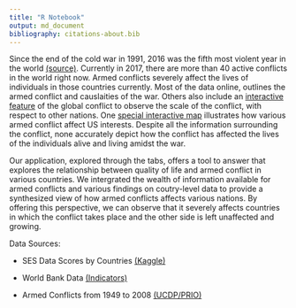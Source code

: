 ```yaml
---
title: "R Notebook"
output: md_document
bibliography: citations-about.bib
---
```


Since the end of the cold war in 1991, 2016 was the fifth most violent year in the world [(source)](https://www.prio.org/utility/DownloadFile.ashx?id=1373&type=publicationfile). Currently in 2017, there are more than 40 active conflicts in the world right now. Armed conflicts severely affect the lives of individuals in those countries currently. Most of the data online, outlines the armed conflict and causlaities of the war. Others also include an [interactive feature](https://www.irinnews.org/maps-and-graphics/2017/04/04/updated-mapped-world-war) of the global conflict to observe the scale of the conflict, with respect to other nations. One [special interactive map](https://www.cfr.org/interactives/global-conflict-tracker#!/) illustrates how various armed conflict affect US interests. Despite all the information surrounding the conflict, none accurately depict how the conflict has affected the lives of the individuals alive and living amidst the war.

Our application, explored through the tabs, offers a tool to answer that explores the relationship between quality of life and armed conflict in various countries. We intergrated the wealth of information available for armed conflicts and various findings on coutry-level data to provide a synthesized view of how armed conflicts affects various nations. By offering this perspective, we can observe that it severely affects countries in which the conflict takes place and the other side is left unaffected and growing.

Data Sources:

* SES Data Scores by Countries [(Kaggle)](https://www.kaggle.com/sdorius/globses/data)

* World Bank Data [(Indicators)](https://data.worldbank.org/indicator)

* Armed Conflicts from 1949 to 2008 [(UCDP/PRIO)](https://www.prio.org/Data/Armed-Conflict/UCDP-PRIO/)
